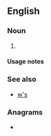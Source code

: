 {{also|ws|WS|Ws|ws.|.ws|w's}}
==English==

===Noun===
{{head|en|noun form}}

# {{plural of|en|W}}

====Usage notes====
{{U:en:plurals of letters}}

===See also===
* [[w's]]

===Anagrams===
* {{anagrams|en|a=sw|S&W|SW|Sw.|sw.}}